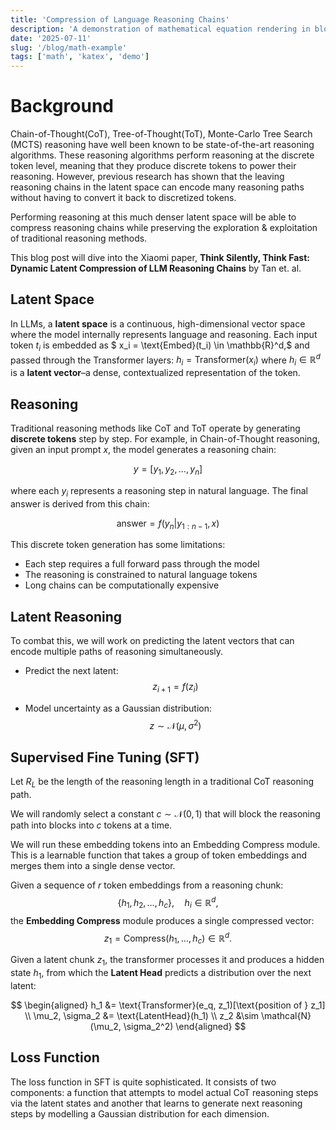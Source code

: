 ```yaml
---
title: 'Compression of Language Reasoning Chains'
description: 'A demonstration of mathematical equation rendering in blog posts'
date: '2025-07-11'
slug: '/blog/math-example'
tags: ['math', 'katex', 'demo']
---
```


# Background

Chain-of-Thought(CoT), Tree-of-Thought(ToT), Monte-Carlo Tree Search (MCTS) reasoning have well been known to be state-of-the-art reasoning algorithms. These reasoning algorithms perform reasoning at the discrete token level, meaning that they produce discrete tokens to power their reasoning. However, previous research has shown that the leaving reasoning chains in the latent space can encode many reasoning paths without having to convert it back to discretized tokens. 

Performing reasoning at this much denser latent space will be able to compress reasoning chains while preserving the exploration & exploitation of traditional reasoning methods.

This blog post will dive into the Xiaomi paper, **Think Silently, Think Fast: Dynamic Latent Compression of LLM Reasoning Chains** by Tan et. al. 

## Latent Space
In LLMs, a **latent space** is a continuous, high-dimensional vector space where the model internally represents language and reasoning.
Each input token $t_i$ is embedded as $
x_i = \text{Embed}(t_i) \in \mathbb{R}^d,$ and passed through the Transformer layers:
$h_i=\text{Transformer}(x_i)$ where $h_i \in \mathbb{R}^d$ is a **latent vector**–a dense, contextualized representation of the token. 


## Reasoning 

Traditional reasoning methods like CoT and ToT operate by generating **discrete tokens** step by step. For example, in Chain-of-Thought reasoning, given an input prompt $x$, the model generates a reasoning chain:

$$
y = [y_1, y_2, ..., y_n]
$$

where each $y_i$ represents a reasoning step in natural language. The final answer is derived from this chain:

$$
\text{answer} = f(y_n | y_{1:n-1}, x)
$$

This discrete token generation has some limitations:
- Each step requires a full forward pass through the model
- The reasoning is constrained to natural language tokens
- Long chains can be computationally expensive

## Latent Reasoning

To combat this, we will work on predicting the latent vectors that can encode multiple paths of reasoning simultaneously. 
- Predict the next latent:
$$
z_{i+1} = f(z_i)
$$

- Model uncertainty as a Gaussian distribution:
$$
z \sim \mathcal{N}(\mu, \sigma^2)
$$

## Supervised Fine Tuning (SFT)

Let $R_L$ be the length of the reasoning length in a traditional CoT reasoning path.


We will randomly select a constant $c \sim \mathcal{N}(0,1)$ that will block the reasoning path into blocks into $c$ tokens at a time.

We will run these embedding tokens into an Embedding Compress module. This is a learnable function that takes a group of token embeddings and merges them into a single dense vector.

Given a sequence of $r$ token embeddings from a reasoning chunk:
$$
\{h_1, h_2, \dots, h_c\}, \quad h_i \in \mathbb{R}^d,
$$
the **Embedding Compress** module produces a single compressed vector:
$$
z_1 = \text{Compress}(h_1, \dots, h_c) \in \mathbb{R}^d.
$$

Given a latent chunk $z_1$, the transformer processes it and produces a hidden state $h_1$, from which the **Latent Head** predicts a distribution over the next latent:

$$
\begin{aligned}
h_1 &= \text{Transformer}(e_q, z_1)[\text{position of } z_1] \\
\mu_2, \sigma_2 &= \text{LatentHead}(h_1) \\
z_2 &\sim \mathcal{N}(\mu_2, \sigma_2^2)
\end{aligned}
$$

## Loss Function

The loss function in SFT is quite sophisticated. It consists of two components: a function that attempts to model actual CoT reasoning steps via the latent states and another that learns to generate next reasoning steps by modelling a Gaussian distribution for each dimension.  